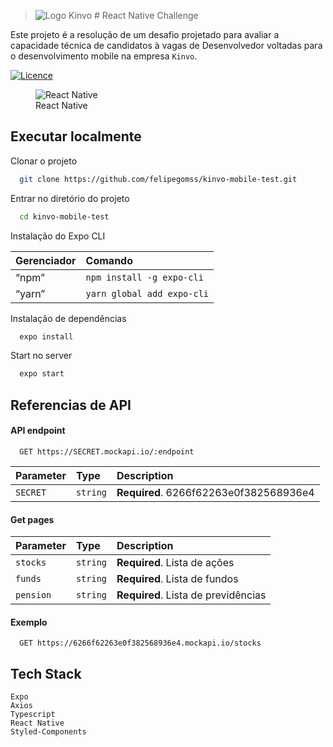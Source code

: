 
> ![Logo Kinvo](https://raw.githubusercontent.com/kinvoapp/kinvo-front-end-test/edd338683b58e87db766d6153b0f8908d14cc79b/logo.svg)
# React Native Challenge

Este projeto é a resolução de um desafio projetado para avaliar a capacidade técnica de candidatos à vagas de Desenvolvedor voltadas para o desenvolvimento mobile na empresa `Kinvo`.

[![Licence](https://img.shields.io/github/license/Ileriayo/markdown-badges?style=for-the-badge)](https://choosealicense.com/licenses/mit/)

![React Native](https://img.shields.io/badge/react_native-%2320232a.svg?style=for-the-badge&logo=react&logoColor=%2361DAFB)

## Executar localmente

Clonar o projeto

```bash
  git clone https://github.com/felipegomss/kinvo-mobile-test.git
```

Entrar no diretório do projeto

```bash
  cd kinvo-mobile-test
```

Instalação do Expo CLI

| Gerenciador | Comando     | 
| :-------- | :------- | 
| "npm" | `npm install -g expo-cli` | 
| "yarn" | `yarn global add expo-cli` | 

Instalação de dependências

```bash
  expo install
```

Start no server

```bash
  expo start
```


## Referencias de API

#### API endpoint

```https
  GET https://SECRET.mockapi.io/:endpoint
```

| Parameter | Type     | Description                |
| :-------- | :------- | :------------------------- |
| `SECRET` | `string` | **Required**. 6266f62263e0f382568936e4 |

#### Get pages


| Parameter | Type     | Description                       |
| :-------- | :------- | :-------------------------------- |
| `stocks`  | `string` | **Required**. Lista de ações |
| `funds`  | `string` | **Required**. Lista de fundos |
| `pension`  | `string` | **Required**. Lista de previdências |

#### Exemplo

```https
  GET https://6266f62263e0f382568936e4.mockapi.io/stocks
```

## Tech Stack

 `Expo`  
 `Axios`  
 `Typescript`  
 `React Native`  
 `Styled-Components`  






